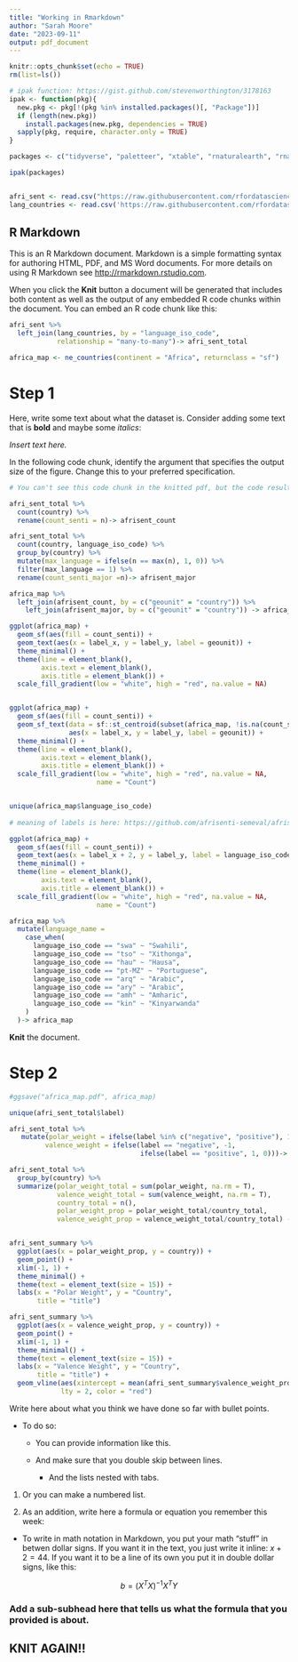 ```yaml
---
title: "Working in Rmarkdown"
author: "Sarah Moore"
date: "2023-09-11"
output: pdf_document
---
```


```r
knitr::opts_chunk$set(echo = TRUE)
rm(list=ls())

# ipak function: https://gist.github.com/stevenworthington/3178163
ipak <- function(pkg){
  new.pkg <- pkg[!(pkg %in% installed.packages()[, "Package"])]
  if (length(new.pkg)) 
    install.packages(new.pkg, dependencies = TRUE)
  sapply(pkg, require, character.only = TRUE)
}

packages <- c("tidyverse", "paletteer", "xtable", "rnaturalearth", "rnaturalearthdata")

ipak(packages)


afri_sent <- read.csv("https://raw.githubusercontent.com/rfordatascience/tidytuesday/master/data/2023/2023-02-28/afrisenti.csv")
lang_countries <- read.csv('https://raw.githubusercontent.com/rfordatascience/tidytuesday/master/data/2023/2023-02-28/language_countries.csv')
```

## R Markdown

This is an R Markdown document. Markdown is a simple formatting syntax for authoring HTML, PDF, and MS Word documents. For more details on using R Markdown see <http://rmarkdown.rstudio.com>.

When you click the **Knit** button a document will be generated that includes both content as well as the output of any embedded R code chunks within the document. You can embed an R code chunk like this:

```r
afri_sent %>% 
  left_join(lang_countries, by = "language_iso_code", 
            relationship = "many-to-many")-> afri_sent_total

africa_map <- ne_countries(continent = "Africa", returnclass = "sf")

```

# Step 1

Here, write some text about what the dataset is. Consider adding some text that is **bold** and maybe some *italics*:

*Insert text here.*

In the following code chunk, identify the argument that specifies the output size of the figure. Change this to your preferred specification.

```r
# You can't see this code chunk in the knitted pdf, but the code results show. Can you see the specifications that would entail this specification? 

afri_sent_total %>% 
  count(country) %>% 
  rename(count_senti = n)-> afrisent_count

afri_sent_total %>% 
  count(country, language_iso_code) %>% 
  group_by(country) %>% 
  mutate(max_language = ifelse(n == max(n), 1, 0)) %>% 
  filter(max_language == 1) %>% 
  rename(count_senti_major =n)-> afrisent_major

africa_map %>% 
  left_join(afrisent_count, by = c("geounit" = "country")) %>% 
    left_join(afrisent_major, by = c("geounit" = "country")) -> africa_map

ggplot(africa_map) +
  geom_sf(aes(fill = count_senti)) + 
  geom_text(aes(x = label_x, y = label_y, label = geounit)) + 
  theme_minimal() + 
  theme(line = element_blank(), 
        axis.text = element_blank(), 
        axis.title = element_blank()) +
  scale_fill_gradient(low = "white", high = "red", na.value = NA)


ggplot(africa_map) +
  geom_sf(aes(fill = count_senti)) + 
  geom_sf_text(data = sf::st_centroid(subset(africa_map, !is.na(count_senti))), 
               aes(x = label_x, y = label_y, label = geounit)) + 
  theme_minimal() + 
  theme(line = element_blank(), 
        axis.text = element_blank(), 
        axis.title = element_blank()) +
  scale_fill_gradient(low = "white", high = "red", na.value = NA,
                      name = "Count")


unique(africa_map$language_iso_code)
  
# meaning of labels is here: https://github.com/afrisenti-semeval/afrisent-semeval-2023

ggplot(africa_map) +
  geom_sf(aes(fill = count_senti)) + 
  geom_text(aes(x = label_x + 2, y = label_y, label = language_iso_code)) +
  theme_minimal() + 
  theme(line = element_blank(), 
        axis.text = element_blank(), 
        axis.title = element_blank()) +
  scale_fill_gradient(low = "white", high = "red", na.value = NA,
                      name = "Count")

africa_map %>% 
  mutate(language_name = 
    case_when(
      language_iso_code == "swa" ~ "Swahili", 
      language_iso_code == "tso" ~ "Xithonga", 
      language_iso_code == "hau" ~ "Hausa", 
      language_iso_code == "pt-MZ" ~ "Portuguese",
      language_iso_code == "arq" ~ "Arabic", 
      language_iso_code == "ary" ~ "Arabic", 
      language_iso_code == "amh" ~ "Amharic", 
      language_iso_code == "kin" ~ "Kinyarwanda"
    )
  )-> africa_map

```

**Knit** the document.

# Step 2

```r

#ggsave("africa_map.pdf", africa_map)

unique(afri_sent_total$label)

afri_sent_total %>% 
   mutate(polar_weight = ifelse(label %in% c("negative", "positive"), 1, -1), 
         valence_weight = ifelse(label == "negative", -1, 
                                 ifelse(label == "positive", 1, 0)))-> afri_sent_total

afri_sent_total %>% 
  group_by(country) %>% 
  summarize(polar_weight_total = sum(polar_weight, na.rm = T), 
            valence_weight_total = sum(valence_weight, na.rm = T), 
            country_total = n(), 
            polar_weight_prop = polar_weight_total/country_total, 
            valence_weight_prop = valence_weight_total/country_total) -> afri_sent_summary


afri_sent_summary %>% 
  ggplot(aes(x = polar_weight_prop, y = country)) + 
  geom_point() + 
  xlim(-1, 1) +
  theme_minimal() + 
  theme(text = element_text(size = 15)) + 
  labs(x = "Polar Weight", y = "Country", 
       title = "title")

afri_sent_summary %>% 
  ggplot(aes(x = valence_weight_prop, y = country)) + 
  geom_point() + 
  xlim(-1, 1) +
  theme_minimal() + 
  theme(text = element_text(size = 15)) + 
  labs(x = "Valence Weight", y = "Country", 
       title = "title") + 
  geom_vline(aes(xintercept = mean(afri_sent_summary$valence_weight_prop)), 
             lty = 2, color = "red")
```

Write here about what you think we have done so far with bullet points.

-   To do so:

    -   You can provide information like this.

    -   And make sure that you double skip between lines.

        -   And the lists nested with tabs.

1)  Or you can make a numbered list.

2)  As an addition, write here a formula or equation you remember this week:

-   To write in math notation in Markdown, you put your math "stuff" in betwen dollar signs. If you want it in the text, you just write it inline: $x + 2 = 44$. If you want it to be a line of its own you put it in double dollar signs, like this:

$$b = (X^TX)^{-1}X^TY$$

### Add a sub-subhead here that tells us what the formula that you provided is about.

## KNIT AGAIN!!
